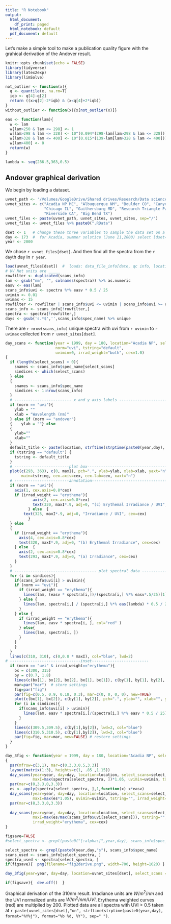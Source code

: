 ```yaml
---
title: "R Notebook"
output:
  html_document:
    df_print: paged
  html_notebook: default
  pdf_document: default
---
```


Let's make a simple tool to make a publication quality figure with the grahical derivation of the Andover result. 

```r
knitr::opts_chunk$set(echo = FALSE)
library(tidyverse)
library(latex2exp)
library(limSolve)

not_outlier <- function(x){
  q <- quantile(x, na.rm=T)
  iqb <- q[4]-q[2]
  return ((x>q[2]-2*iqb) & (x<q[4]+2*iqb))
}
without_outlier <- function(x){x[not_outlier(x)]}

eas <- function(lam){
  w <- lam
  w[lam>250 & lam <= 298] <- 1
  w[lam>298 & lam <= 328] <- 10^(0.094*(298-lam[lam>298 & lam <= 328]))
  w[lam>328 & lam <= 400] <- 10^(0.015*(139-lam[lam>328 & lam <= 400]))
  w[lam>400] <- 0
  return(w)
}

lambda <- seq(286.5,363,0.5)
```

## Andover graphical derivation

We begin by loading a dataset.

```r
uvnet_path <- '/Volumes/GoogleDrive/Shared drives/Research/Data science/Monte Carlo simulation for diode evaluation/UVnet (EPA)'
uvnet_sites <- c("Acadia NP ME", "Albuquerque NM", "Boulder CO", "Canyonlands NP UT",
                 "Chicago IL", "Gaithersburg MD", "Research Triangle Park NC",
                 "Riverside CA", "Big Bend TX")
uvnet_files <- paste(uvnet_path, uvnet_sites, uvnet_sites, sep="/")
uvnet_files <- uvnet_files %>% paste0(".RData")

dset <- 1   # change these three variables to sample the data set on a different day or location
day <- 173  #  for Acadia, summer solstice (June 21,2000) select [dset=1, day=173, year=2000]
year <- 2000

```

We chose `r uvnet_files[dset]`. And then find all the spectra from the `r day`th day in `r year`.

```r
load(uvnet_files[dset])  #  loads: data_file_info[date, qc info, location, instrument], scans_info[scan #, solar zenith, hour, spec_name], spectra[matrix of irradiance values]
# UV Net units are _____
rowfilter <- duplicated(scans_info)
lam <- gsub("nm", "", colnames(spectra)) %>% as.numeric
easv <- eas(lam)
scans_info$uvi <- spectra %*% easv * 0.5 / 25
uvimin <- 0.01
uvimax <- 15
rowfilter <- rowfilter | scans_info$uvi <= uvimin | scans_info$uvi >= uvimax
scans_info <- scans_info[!rowfilter,]
spectra <- spectra[!rowfilter,]
days <- gsub('s.*$','',scans_info$spec_name) %>% unique
```


There are `r nrow(scans_info)` unique spectra with uvi from `r uvimin` to `r uvimax` collected from `r uvnet_sites[dset]`.

```r
day_scans <- function(year = 1999, day = 180, location="Acadia NP", select_scans = c(), maxI=60, 
                      norm="uvi", tstring="default", 
                      uvimin=0, irrad_weight="both", cex=1.0)
{
  if (length(select_scans) > 0){
    snames <- scans_info$spec_name[select_scans]
    sindices <- which(select_scans)
  } else
  {
    snames <- scans_info$spec_name
    sindices <- 1:nrow(scans_info)
  }
  # ------------------------- x and y axis labels ---------------------
  if (norm == "uvi"){
    ylab = ""
    xlab = "Wavelength (nm)"
  } else if (norm == "andover")
  {    ylab = ""} else
  {
    ylab=""
    xlab=""
  }
  default_title <- paste(location, strftime(strptime(paste0(year,day), format="%Y%j"), format="%b %d, %Y"), sep=" ")
  if (tstring == "default") {
    tstring <- default_title
  }
  # ------------------------plot box--------------------------------------------
  plot(c(293, 363), c(0, maxI), pch=".", ylab=ylab, xlab=xlab, yaxt="n",
       main=tstring, cex.axis=cex, cex.lab=cex, xaxt="n")
  # ------------------------annotation------------------------------------------
  if (norm == "uvi"){ 
    axis(1, cex.axis=0.8*cex)
    if (irrad_weight == "erythema"){
            axis(2, cex.axis=0.8*cex)
            text(320, maxI*.9, adj=0, "(c) Erythemal Irradiance / UVI", cex=cex)
          } else  {
        text(325, maxI*.9, adj=0, "Irradiance / UVI", cex=cex)
          }
  } else 
  {
    if (irrad_weight == "erythema"){
      axis(4, cex.axis=0.8*cex)
      text(320, maxI*.9, adj=0, "(b) Erythemal Irradiance", cex=cex)
    } else  {
      axis(2, cex.axis=0.8*cex)
      text(293, maxI*.9, adj=0, "(a) Irradiance", cex=cex)
    }
  }
  # ------------------------------------ plot spectral data -------------------------
  for (i in sindices){
    if(scans_info$uvi[i] > uvimin){
    if (norm == "uvi"){
      if (irrad_weight == "erythema"){
        lines(lam, (easv * spectra[i,])/(spectra[i,] %*% easv*.5/25)[1], col="red" )
      } else {
        lines(lam, spectra[i,] / (spectra[i,] %*% eas(lambda) * 0.5 / 25)[1] )
      }
    } else {
      if (irrad_weight == "erythema"){
        lines(lam, easv * spectra[i, ], col="red" )
      } else{
        lines(lam, spectra[i, ])
      }
    }
    }
  }
  lines(c(310, 310), c(0,0.8 * maxI), col="blue", lwd=2)
# -------------------------------inset-------------------------
  if (norm == "uvi" & irrad_weight=="erythema"){
    bx = c(300, 315)
    by = c(0.7, 1.8)
    lines(c(bx[1], bx[2], bx[2], bx[1], bx[1]), c(by[1], by[1], by[2], by[2], by[1]))
    mar=par("mar")  # store settings
    fig=par("fig")
    par(fig=c(0.5, 0.9, 0.18, 0.3), mar=c(0, 0, 0, 0), new=TRUE)
    plot(c(bx[1], bx[2]), c(by[1], by[2]), pch=".", ylab="", xlab="", yaxt="n", xaxt="n")
    for (i in sindices){
      if(scans_info$uvi[i] > uvimin){
        lines(lam, easv * spectra[i,]/(spectra[i,] %*% easv * 0.5 / 25)[1], col="red" ) 
      }
    }
    lines(c(309.5,309.5), c(by[1],by[2]), lwd=2, col="blue")
    lines(c(310.5,310.5), c(by[1],by[2]), lwd=2, col="blue")
    par(fig=fig, mar=mar, new=FALSE) # restore settings
  }
}

day_3fig <- function(year = 1999, day = 180, location="Acadia NP", select_scans = c(), uvimin=0.1, cex=1.5)
{
  par(mfrow=c(3,1), mar=c(0,3.3,0.5,3.3))
  layout(matrix(1:3), heights=c(1, .85 ,1.15))
  day_scans(year=year, day=day, location=location, select_scans=select_scans, norm="none", 
            maxI=max(spectra[select_spectra, ])*1.05, uvimin=uvimin, tstring="", irrad_weight="raw", cex=cex)
  par(mar=c(0,3.3,0,3.3))
  es <- apply(spectra[select_spectra, ],1,function(x) x*easv)
  day_scans(year=year, day=day, location=location, select_scans=select_scans, norm="none", 
            maxI=max(es*1.05), uvimin=uvimin, tstring="", irrad_weight="erythema", cex=cex)
  par(mar=c(8,3.3,0,3.3))
  
  day_scans(year=year, day=day, location=location, select_scans=select_scans, norm="uvi", 
            maxI=max(es/max(scans_info$uvi[select_scans])), tstring="", uvimin=uvimin,
            irrad_weight="erythema", cex=cex)
}
```

```r
figsave=FALSE
#select_spectra <- grepl(paste0("[:alpha:]",year,day), scans_info$spec_name)

select_spectra <- grepl(paste0(year,day,"s"), scans_info$spec_name)
scans_used <- scans_info[select_spectra, ]
spectra_used <- spectra[select_spectra, ]
if(figsave){  png(filename="fig2derive.png", width=700, height=1020) }

day_3fig(year=year, day=day, location=uvnet_sites[dset], select_scans = select_spectra, uvimin=.5, cex=3)

if(figsave){  dev.off()  }
```

Graphical derivation of the 310nm result. 
Irradiance units are $W/m^2/nm$ and the UVI normalized units are $W/m^2/nm/UVI$. 
Erythema weighted curves (red) are multiplied by 200. 
Plotted data are all spectra with UVI > 0.5 taken at 
`r paste(uvnet_sites[dset],"on", strftime(strptime(paste0(year,day), format="%Y%j"), format="%b %d, %Y"), sep=" ")`.

